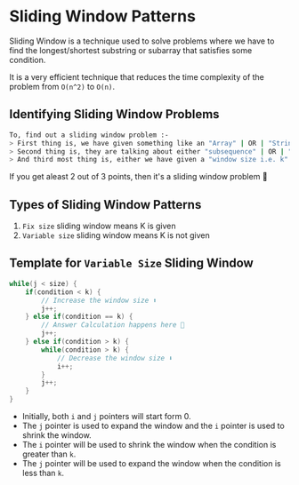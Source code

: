 
# Sliding Window Patterns

Sliding Window is a technique used to solve problems where we have to find the longest/shortest substring or subarray that satisfies some condition.

It is a very efficient technique that reduces the time complexity of the problem from `O(n^2)` to `O(n)`.

## Identifying Sliding Window Problems

```bash copy
To, find out a sliding window problem :-
> First thing is, we have given something like an "Array" | OR | "String"
> Second thing is, they are talking about either "subsequence" | OR | "substring" | "subarray"
> And third most thing is, either we have given a "window size i.e. k" | OR | we have to "manually find out window size"
```

If you get aleast 2 out of 3 points, then it's a sliding window problem 💯

## Types of Sliding Window Patterns

1. `Fix size` sliding window means K is given
2. `Variable size` sliding window means K is not given

## Template for `Variable Size` Sliding Window

```cpp copy
while(j < size) {
    if(condition < k) {
        // Increase the window size ⬆️
        j++;
    } else if(condition == k) {
        // Answer Calculation happens here 🫡
        j++;
    } else if(condition > k) {
        while(condition > k) {
            // Decrease the window size ⬇️
            i++;
        }
        j++;
    }
}
```

- Initially, both `i` and `j` pointers will start form 0.
- The `j` pointer is used to expand the window and the `i` pointer is used to shrink the window.
- The `i` pointer will be used to shrink the window when the condition is greater than `k`.
- The `j` pointer will be used to expand the window when the condition is less than `k`.
